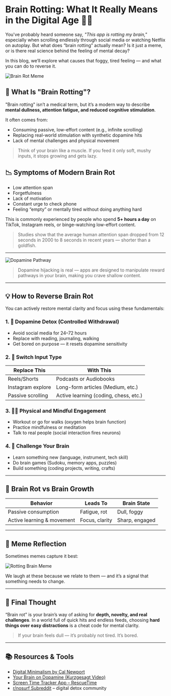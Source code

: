 # Brain Rotting: What It Really Means in the Digital Age 🧠📱

You've probably heard someone say, _"This app is rotting my brain,"_ especially when scrolling endlessly through social media or watching Netflix on autoplay. But what does “brain rotting” actually mean? Is it just a meme, or is there real science behind the feeling of mental decay?

In this blog, we’ll explore what causes that foggy, tired feeling — and what you can do to reverse it.

![Brain Rot Meme](https://i.kym-cdn.com/entries/icons/original/000/043/114/cover2.jpg)



## 🧠 What Is "Brain Rotting"?

"Brain rotting" isn’t a medical term, but it’s a modern way to describe **mental dullness, attention fatigue, and reduced cognitive stimulation**. 

It often comes from:

- Consuming passive, low-effort content (e.g., infinite scrolling)
- Replacing real-world stimulation with synthetic dopamine hits
- Lack of mental challenges and physical movement

> Think of your brain like a muscle. If you feed it only soft, mushy inputs, it stops growing and gets lazy.


## 📉 Symptoms of Modern Brain Rot

- Low attention span  
- Forgetfulness  
- Lack of motivation  
- Constant urge to check phone  
- Feeling “empty” or mentally tired without doing anything hard  

This is commonly experienced by people who spend **5+ hours a day** on TikTok, Instagram reels, or binge-watching low-effort content.

> Studies show that the average human attention span dropped from 12 seconds in 2000 to 8 seconds in recent years — shorter than a goldfish.

---


![Dopamine Pathway](https://static.wixstatic.com/media/3e9523_ebdd8c5c2c774bde8eec191ea7f6b2da~mv2.jpg)

> Dopamine hijacking is real — apps are designed to manipulate reward pathways in your brain, making you crave shallow content.

---

## 💡 How to Reverse Brain Rot

You can actively restore mental clarity and focus using these fundamentals:

### 1. 📵 Dopamine Detox (Controlled Withdrawal)

- Avoid social media for 24–72 hours
- Replace with reading, journaling, walking
- Get bored on purpose — it resets dopamine sensitivity

### 2. 🔄 Switch Input Type

| Replace This         | With This                      |
|----------------------|--------------------------------|
| Reels/Shorts         | Podcasts or Audiobooks         |
| Instagram explore    | Long-form articles (Medium, etc.) |
| Passive scrolling    | Active learning (coding, chess, etc.) |

### 3. 🧘‍♂️ Physical and Mindful Engagement

- Workout or go for walks (oxygen helps brain function)
- Practice mindfulness or meditation
- Talk to real people (social interaction fires neurons)

### 4. 🧩 Challenge Your Brain

- Learn something new (language, instrument, tech skill)
- Do brain games (Sudoku, memory apps, puzzles)
- Build something (coding projects, writing, crafts)

---

## 🧠 Brain Rot vs Brain Growth

| Behavior                         | Leads To        | Brain State   |
|----------------------------------|------------------|---------------|
| Passive consumption              | Fatigue, rot     | Dull, foggy   |
| Active learning & movement       | Focus, clarity   | Sharp, engaged|

---

## 📸 Meme Reflection

Sometimes memes capture it best:

![Rotting Brain Meme](https://encrypted-tbn0.gstatic.com/images?q=tbn:ANd9GcSpfID3M8t7zsCyVHlA35kZRYMdIsb5Ypy8tg&s)

We laugh at these because we relate to them — and it’s a signal that something needs to change.

---

## 🎯 Final Thought

“Brain rot” is your brain’s way of asking for **depth, novelty, and real challenges**. In a world full of quick hits and endless feeds, choosing **hard things over easy distractions** is a cheat code for mental clarity.

> If your brain feels dull — it’s probably not tired. It’s bored.

---

## 📚 Resources & Tools

- [Digital Minimalism by Cal Newport](https://www.goodreads.com/book/show/40672036-digital-minimalism)
- [Your Brain on Dopamine (Kurzgesagt Video)](https://www.youtube.com/watch?v=jTZ7Y2fYt30)
- [Screen Time Tracker App – RescueTime](https://www.rescuetime.com/)
- [r/nosurf Subreddit](https://www.reddit.com/r/nosurf/) – digital detox community
